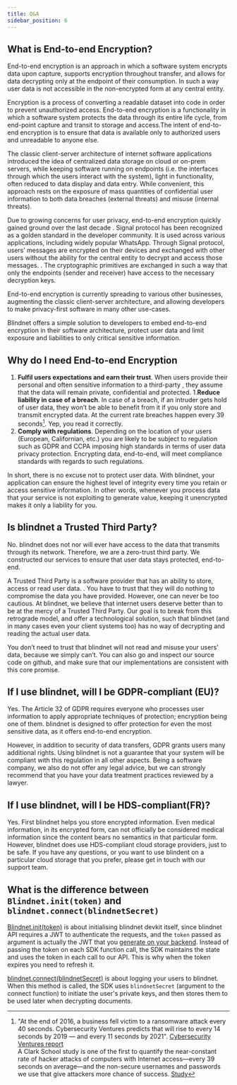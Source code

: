 ```yaml
---
title: Q&A
sidebar_position: 6
---
```


## What is End-to-end Encryption?

End-to-end encryption is an approach in which a software system encrypts data upon capture, supports encryption throughout transfer, and allows for data decrypting only at the endpoint of their consumption. In such a way user data is not accessible in the non-encrypted form at any central entity.

Encryption is a process of converting a readable dataset into code in order to prevent unauthorized access. End-to-end encryption is a functionality in which a software system protects the data through its entire life cycle, from end-point capture and transit to storage and access.The intent of end-to-end encryption is to ensure that data is available only to authorized users and unreadable to anyone else.

The classic client-server architecture of internet software applications introduced the idea of centralized data storage on cloud or on-prem servers, while keeping software running on endpoints (i.e. the interfaces through which the users interact with the system), light in functionality, often reduced to data display and data entry. While convenient, this approach rests on the exposure of mass quantities of confidential user information to both data breaches (external threats) and misuse (internal threats).

Due to growing concerns for user privacy, end-to-end encryption quickly gained ground over the last decade . Signal protocol has been recognized as a golden standard in the developer community. It is used across various applications, including widely popular WhatsApp. Through Signal protocol, users’ messages are encrypted on their devices and exchanged with other users without the ability for the central entity to decrypt and access those messages. . The cryptographic primitives are exchanged in such a way that only the endpoints (sender and receiver) have access to the necessary decryption keys.

End-to-end encryption is currently spreading to various other businesses, augmenting the classic client-server architecture, and allowing developers to make privacy-first software in many other use-cases.

Blindnet offers a simple solution to developers to embed end-to-end encryption in their software architecture, protect user data and limit exposure and liabilities to only critical sensitive information.

## Why do I need End-to-end Encryption

1. **Fulfil users expectations and earn their trust**. When users provide their personal and often sensitive information to a third-party , they assume that the data will remain private, confidential and protected. 1.**Reduce liability in case of a breach**. In case of a breach, if an intruder gets hold of user data, they won’t be able to benefit from it if you only store and transmit encrypted data. At the current rate breaches happen every 39 seconds[^1]. Yep, you read it correctly.
1. **Comply with regulations**. Depending on the location of your users (European, Californian, etc.) you are likely to be subject to regulation such as GDPR and CCPA imposing high standards in terms of user data privacy protection. Encrypting data, end-to-end, will meet compliance standards with regards to such regulations.

In short, there is no excuse not to protect user data. With blindnet, your application can ensure the highest level of integrity every time you retain or access sensitive information.
In other words, whenever you process data that your service is not exploiting to generate value, keeping it unencrypted makes it only a liability for you.

## Is blindnet a Trusted Third Party?

No. blindnet does not nor will ever have access to the data that transmits through its network. Therefore, we are a zero-trust third party. We constructed our services to ensure that user data stays protected, end-to-end.

A Trusted Third Party is a software provider that has an ability to store, access or read user data. . You have to trust that they will do nothing to compromise the data you have provided.
However, one can never be too cautious. At blindnet, we believe that internet users deserve better than to be at the mercy of a Trusted Third Party. Our goal is to break from this retrograde model, and offer a technological solution, such that blindnet (and in many cases even your client systems too) has no way of decrypting and reading the actual user data.

You don’t need to trust that blindnet will not read and misuse your users’ data, because we simply can’t. You can also go and inspect our source code on github, and make sure that our implementations are consistent with this core promise.

## If I use blindnet, will I be GDPR-compliant (EU)?

Yes. The Article 32 of GDPR requires everyone who processes user information to apply appropriate techniques of protection; encryption being one of them. blindnet is designed to offer protection for even the most sensitive data, as it offers end-to-end encryption.

However, in addition to security of data transfers, GDPR grants users many additional rights. Using blindnet is not a guarantee that your system will be compliant with this regulation in all other aspects. Being a software company, we also do not offer any legal advice, but we can strongly recommend that you have your data treatment practices reviewed by a lawyer.

## If I use blindnet, will I be HDS-compliant(FR)?

Yes. First blindnet helps you store encrypted information. Even medical information, in its encrypted form, can not officially be considered medical information since the content bears no semantics in that particular form. However, blindnet does use HDS-compliant cloud storage providers, just to be safe. If you have any questions, or you want to use blindent on a particular cloud storage that you prefer, please get in touch with our support team.

## What is the difference between `Blindnet.init(token)` and `blindnet.connect(blindnetSecret)`

[Blindnet.init(token)](./guides/installation#client-sdk-2) is about initialising blindnet devkit itself, since blindnet API requires a JWT to authenticate the requests, and the `token` passed as argument is actually the JWT that you [generate on your backend](./guides/managing_users_access#creating-user-tokens). Instead of passing the token on each SDK function call, the SDK maintains the state and uses the token in each call to our API. This is why when the token expires you need to refresh it.

[blindnet.connect(blindnetSecret)](./guides/managing_users_access#registering-and-logging-users-in-blindnet) is about logging your users to blindnet. When this method is called, the SDK uses `blindnetSecret` (argument to the connect function) to initiate the user's private keys, and then stores them to be used later when decrypting documents.

[^1]:
    "At the end of 2016, a business fell victim to a ransomware attack every 40 seconds. Cybersecurity Ventures predicts that will rise to every 14 seconds by 2019 — and every 11 seconds by 2021". [Cybersecurity Ventures report](https://www.herjavecgroup.com/wp-content/uploads/2018/12/CV-HG-2019-Official-Annual-Cybercrime-Report.pdf)  
    A Clark School study is one of the first to quantify the near-constant rate of hacker attacks of computers with Internet access—every 39 seconds on average—and the non-secure usernames and passwords we use that give attackers more chance of success. [Study](https://eng.umd.edu/news/story/study-hackers-attack-every-39-seconds)
